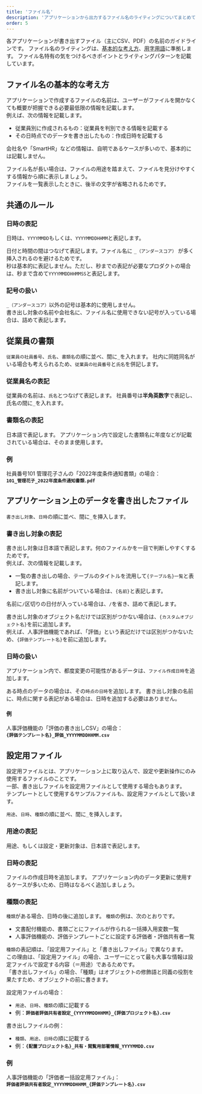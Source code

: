 ```yaml
---
title: 'ファイル名'
description: 'アプリケーションから出力するファイル名のライティングについてまとめています。'
order: 5
---
```


各アプリケーションが書き出すファイル（主にCSV、PDF）の名前のガイドラインです。
ファイル名のライティングは、[基本的な考え方](/products/contents/writing-style/)、[用字用語](/products/contents/idiomatic-usage/)に準拠します。
ファイル名特有の気をつけるべきポイントとライティングパターンを記載しています。

## ファイル名の基本的な考え方

アプリケーションで作成するファイルの名前は、ユーザーがファイルを開かなくても概要が把握できる必要最低限の情報を記載します。  
例えば、次の情報を記載します。

- 従業員別に作成されるもの：従業員を判別できる情報を記載する
- その日時点でのデータを書き出したもの：作成日時を記載する

会社名や「SmartHR」などの情報は、自明であるケースが多いので、基本的には記載しません。

ファイル名が長い場合は、ファイルの用途を踏まえて、ファイルを見分けやすくする情報から順に表示しましょう。  
ファイルを一覧表示したときに、後半の文字が省略されるためです。

## 共通のルール

### 日時の表記

日時は、`YYYYMMDD`もしくは、`YYYYMMDDHHMM`と表記します。

日付と時間の間はつなげて表記します。ファイル名に `_（アンダースコア）` が多く挿入されるのを避けるためです。  
秒は基本的に表記しません。ただし、秒までの表記が必要なプロダクトの場合は、秒まで含めて`YYYYMMDDHHMMSS`と表記します。

### 記号の扱い

`_（アンダースコア）`以外の記号は基本的に使用しません。  
書き出し対象の名前や会社名に、ファイル名に使用できない記号が入っている場合は、詰めて表記します。

## 従業員の書類

`従業員の社員番号`、`氏名`、`書類名`の順に並べ、間に`_`を入れます。
社内に同姓同名がいる場合も考えられるため、`従業員の社員番号`と`氏名`を併記します。

### 従業員名の表記

従業員の名前は、`氏名`とつなげて表記します。
社員番号は**半角英数字**で表記し、氏名の間に`_`を入れます。

### 書類名の表記

日本語で表記します。
アプリケーション内で設定した書類名に年度などが記載されている場合は、そのまま使用します。

### 例

社員番号101 管理花子さんの「2022年度条件通知書類」の場合：  
**`101_管理花子_2022年度条件通知書類.pdf`**

## アプリケーション上のデータを書き出したファイル

`書き出し対象`、`日時`の順に並べ、間に`_`を挿入します。

### 書き出し対象の表記

書き出し対象は日本語で表記します。何のファイルかを一目で判断しやすくするためです。  
例えば、次の情報を記載します。

- 一覧の書き出しの場合、テーブルのタイトルを流用して`{テーブル名}一覧`と表記します。
- 書き出し対象に名前がついている場合は、`{名前}`と表記します。

名前に`/`区切りの日付が入っている場合は、`/`を省き、詰めて表記します。

書き出し対象のオブジェクト名だけでは区別がつかない場合は、`{カスタムオブジェクト名}`を前に追加します。  
例えば、人事評価機能であれば、「評価」という表記だけでは区別がつかないため、`{評価テンプレート名}`を前に追加します。

### 日時の扱い

アプリケーション内で、都度変更の可能性があるデータは、`ファイル作成日時`を追加します。

ある時点のデータの場合は、その`時点の日時`を追加します。
書き出し対象の名前に、時点に関する表記がある場合は、日時を追加する必要はありません。

#### 例

人事評価機能の「評価の書き出しCSV」の場合：  
**`{評価テンプレート名}_評価_YYYYMMDDHHMM.csv`**

## 設定用ファイル

設定用ファイルとは、アプリケーション上に取り込んで、設定や更新操作にのみ使用するファイルのことです。  
一部、書き出しファイルを設定用ファイルとして使用する場合もあります。  
テンプレートとして使用するサンプルファイルも、設定用ファイルとして扱います。

`用途`、`日時`、`種類`の順に並べ、間に`_`を挿入します。

### 用途の表記

用途、もしくは設定・更新対象は、日本語で表記します。

### 日時の表記

ファイルの作成日時を追加します。
アプリケーション内のデータ更新に使用するケースが多いため、日時はなるべく追加しましょう。

### 種類の表記

`種類`がある場合、日時の後に追加します。
`種類`の例は、次のとおりです。

- 文書配付機能の、書類ごとにファイルが作られる一括挿入用変数一覧
- 人事評価機能の、評価テンプレートごとに設定する評価者・評価共有者一覧

`種類`の表記順は、「設定用ファイル」と「書き出しファイル」で異なります。  
この理由は、「設定用ファイル」の場合、ユーザーにとって最も大事な情報は設定ファイルで設定する内容（＝用途）であるためです。  
「書き出しファイル」の場合、「種類」はオブジェクトの修飾語と同義の役割を果たすため、オブジェクトの前に書きます。

設定用ファイルの場合：

- `用途`、`日時`、`種類`の順に記載する
- 例：**`評価者評価共有者設定_{YYYYMMDDHHMM}_{評価プロジェクト名}.csv`**

書き出しファイルの例：

- `種類`、`用途`、`日時`の順に記載する
- 例：**`{配置プロジェクト名}_共有・閲覧用部署情報_YYYYMMDD.csv`**

### 例

人事評価機能の「評価者一括設定用ファイル」：  
**`評価者評価共有者設定_YYYYMMDDHHMM_{評価テンプレート名}.csv`**
